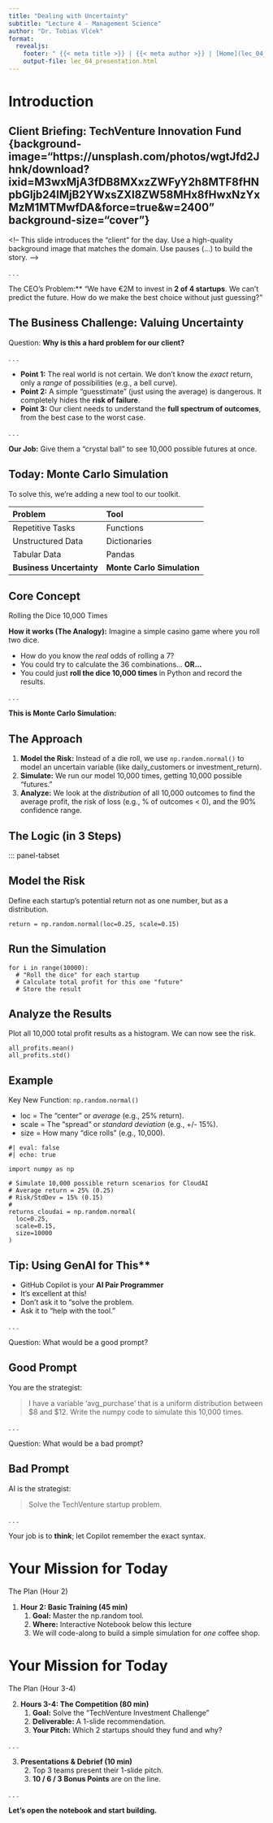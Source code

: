 ```yaml
---
title: "Dealing with Uncertainty"
subtitle: "Lecture 4 - Management Science"
author: "Dr. Tobias Vlćek"
format:
  revealjs:
    footer: " {{< meta title >}} | {{< meta author >}} | [Home](lec_04_introduction.qmd)"
    output-file: lec_04_presentation.html
---
```



# [Introduction]{.flow} {.title}

## **[Client Briefing: TechVenture Innovation Fund]{.invert-font} {background-image="https://unsplash.com/photos/wgtJfd2Jhnk/download?ixid=M3wxMjA3fDB8MXxzZWFyY2h8MTF8fHNpbGljb24lMjB2YWxsZXl8ZW58MHx8fHwxNzYxMzM1MTMwfDA&force=true&w=2400" background-size="cover"}**

\<!--
This slide introduces the "client" for the day.
Use a high-quality background image that matches the domain.
Use pauses (...) to build the story.
--\>

. . .

[The CEO's Problem:** "We have €2M to invest in **2 of 4 startups**. We can't predict the future. How do we make the best choice without just guessing?"]{.invert-font .fragment}

## The Business Challenge: Valuing Uncertainty

[Question]{.question}: **Why is this a hard problem for our client?**

. . .

::: incremental
* **Point 1:** The real world is not certain. We don't know the *exact* return, only a *range* of possibilities (e.g., a bell curve).
* **Point 2:** A simple "guesstimate" (just using the average) is dangerous. It completely hides the **risk of failure**.
* **Point 3:** Our client needs to understand the **full spectrum of outcomes**, from the best case to the worst case.
:::

. . .

**Our Job:** Give them a "crystal ball" to see 10,000 possible futures at once.

## Today: Monte Carlo Simulation

To solve this, we're adding a new tool to our toolkit.

| Problem                  | Tool                       |
| :----------------------- | :------------------------- |
| Repetitive Tasks         | Functions                  |
| Unstructured Data        | Dictionaries               |
| Tabular Data             | Pandas                     |
| **Business Uncertainty** | **Monte Carlo Simulation** |

## Core Concept

[Rolling the Dice 10,000 Times]{.highlight}

**How it works (The Analogy):** Imagine a simple casino game where you roll two dice.

* How do you know the *real* odds of rolling a 7?
* You could try to calculate the 36 combinations... **OR...**
* You could just **roll the dice 10,000 times** in Python and record the results.

. . .

**This is Monte Carlo Simulation:**

## The Approach

1. **Model the Risk:** Instead of a die roll, we use `np.random.normal()` to model an uncertain variable (like daily_customers or investment_return).
2. **Simulate:** We run our model 10,000 times, getting 10,000 possible "futures."
3. **Analyze:** We look at the *distribution* of all 10,000 outcomes to find the average profit, the risk of loss (e.g., % of outcomes < 0), and the 90% confidence range.

## The Logic (in 3 Steps)

::: panel-tabset

## Model the Risk

Define each startup's potential return not as one number, but as a distribution.

```.python
return = np.random.normal(loc=0.25, scale=0.15)
```

## Run the Simulation

```.python
for i in range(10000):
  # "Roll the dice" for each startup
  # Calculate total profit for this one "future"
  # Store the result
```

## Analyze the Results

Plot all 10,000 total profit results as a histogram. We can now see the risk.

```.python
all_profits.mean()
all_profits.std()
```

## Example

[Key New Function:]{.highlight} `np.random.normal()`

* loc = The "center" or *average* (e.g., 25% return).
* scale = The "spread" or *standard deviation* (e.g., +/- 15%).
* size = How many "dice rolls" (e.g., 10,000).

```.python
#| eval: false
#| echo: true

import numpy as np

# Simulate 10,000 possible return scenarios for CloudAI
# Average return = 25% (0.25)
# Risk/StdDev = 15% (0.15)
#
returns_cloudai = np.random.normal(
  loc=0.25,
  scale=0.15,
  size=10000
)

```

## Tip: Using GenAI for This**

- GitHub Copilot is your **AI Pair Programmer**
- It's excellent at this!
- Don't ask it to "solve the problem.
- Ask it to "help with the tool."

. . .

[Question:]{.question} What would be a good prompt?

## Good Prompt

[You are the strategist:]{.highlight}

> I have a variable 'avg_purchase' that is a uniform distribution between $8 and $12. Write the numpy code to simulate this 10,000 times.

. . .

[Question:]{.question} What would be a bad prompt?

## Bad Prompt

[AI is the strategist:]{.highlight}

> Solve the TechVenture startup problem.

. . .

::: callout-tip
Your job is to **think**; let Copilot remember the exact syntax.
:::

# [Your Mission for Today]{.flow} {.title}

[The Plan (Hour 2)]{.highlight}

1. **Hour 2: Basic Training (45 min)**
   1. **Goal:** Master the np.random tool.
   2. **Where:** Interactive Notebook below this lecture
   3. We will code-along to build a simple simulation for *one* coffee shop.

# [Your Mission for Today]{.flow} {.title}

[The Plan (Hour 3-4)]{.highlight}

2. **Hours 3-4: The Competition (80 min)**
   1. **Goal:** Solve the ["TechVenture Investment Challenge"]{.highlight}
   2. **Deliverable:** A 1-slide recommendation.
   3. **Your Pitch:** Which 2 startups should they fund and why?

. . .

3. **Presentations & Debrief (10 min)**
   2. Top 3 teams present their 1-slide pitch.
   3. **10 / 6 / 3 Bonus Points** are on the line.

. . .

**Let's open the notebook and start building.**
